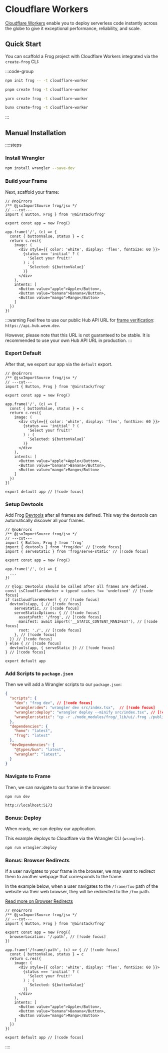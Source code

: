 # Cloudflare Workers

[Cloudflare Workers](https://workers.cloudflare.com/) enable you to deploy serverless code instantly across the globe to give it exceptional performance, reliability, and scale.

## Quick Start

You can scaffold a Frog project with Cloudflare Workers integrated via the `create-frog` CLI:

:::code-group

```bash [npm]
npm init frog -- -t cloudflare-worker
```

```bash [pnpm]
pnpm create frog -t cloudflare-worker
```

```bash [yarn]
yarn create frog -t cloudflare-worker
```

```bash [bun]
bunx create-frog -t cloudflare-worker
```

:::

## Manual Installation

::::steps

### Install Wrangler

```bash
npm install wrangler --save-dev
```

### Build your Frame

Next, scaffold your frame:

```tsx twoslash [src/index.tsx]
// @noErrors
/** @jsxImportSource frog/jsx */
// ---cut---
import { Button, Frog } from '@airstack/frog'

export const app = new Frog()

app.frame('/', (c) => {
  const { buttonValue, status } = c
  return c.res({
    image: (
      <div style={{ color: 'white', display: 'flex', fontSize: 60 }}>
        {status === 'initial' ? (
          'Select your fruit!'
        ) : (
          `Selected: ${buttonValue}`
        )}
      </div>
    ),
    intents: [
      <Button value="apple">Apple</Button>,
      <Button value="banana">Banana</Button>,
      <Button value="mango">Mango</Button>
    ]
  })
})
```

:::warning
Feel free to use our public Hub API URL for [frame verification](https://docs.farcaster.xyz/reference/frames/spec#securing-frames:~:text=Unsigned%20messages%20can%20be%20spoofed%20and%20should%20usually%20be%20ignored.%20It%20is%20only%20safe%20to%20use%20them%20if%20you%20are%20performing%20an%20unauthenticated%20request.): `https://api.hub.wevm.dev`.

However, please note that this URL is not guaranteed to be stable. 
It is recommended to use your own Hub API URL in production.
:::

### Export Default

After that, we export our app via the `default` export.

```tsx twoslash  [src/index.tsx]
// @noErrors
/** @jsxImportSource frog/jsx */
// ---cut---
import { Button, Frog } from '@airstack/frog'

export const app = new Frog()

app.frame('/', (c) => {
  const { buttonValue, status } = c
  return c.res({
    image: (
      <div style={{ color: 'white', display: 'flex', fontSize: 60 }}>
        {status === 'initial' ? (
          'Select your fruit!'
        ) : (
          `Selected: ${buttonValue}`
        )}
      </div>
    ),
    intents: [
      <Button value="apple">Apple</Button>,
      <Button value="banana">Banana</Button>,
      <Button value="mango">Mango</Button>
    ]
  })
})

export default app // [!code focus]
```

### Setup Devtools

Add Frog [Devtools](/concepts/devtools) after all frames are defined. This way the devtools can automatically discover all your frames.

```tsx twoslash [src/index.tsx]
// @noErrors
/** @jsxImportSource frog/jsx */
// ---cut---
import { Button, Frog } from 'frog'
import { devtools } from 'frog/dev' // [!code focus]
import { serveStatic } from 'frog/serve-static' // [!code focus]

export const app = new Frog()

app.frame('/', (c) => {
  ...
})

// @log: Devtools should be called after all frames are defined.
const isCloudflareWorker = typeof caches !== 'undefined' // [!code focus]
if (isCloudflareWorker) { // [!code focus]
  devtools(app, { // [!code focus]
    serveStatic, // [!code focus]
    serveStaticOptions: { // [!code focus]
      assetsPath: '/frog', // [!code focus]
      manifest: await import('__STATIC_CONTENT_MANIFEST'), // [!code focus]
      root: './', // [!code focus]
    }, // [!code focus]
  }) // [!code focus]
} else { // [!code focus]
  devtools(app, { serveStatic }) // [!code focus]
} // [!code focus]

export default app
```

### Add Scripts to `package.json`

Then we will add a Wrangler scripts to our `package.json`:

```json
{
  "scripts": {
    "dev": "frog dev", // [!code focus]
    "wrangler:dev": "wrangler dev src/index.tsx",  // [!code focus]
    "wrangler:deploy": "wrangler deploy --minify src/index.tsx", // [!code focus]
    "wrangler:static": "cp -r ./node_modules/frog/_lib/ui/.frog ./public/frog" // [!code focus]
  },
  "dependencies": {
    "hono": "latest",
    "frog": "latest"
  },
  "devDependencies": {
    "@types/bun": "latest",
    "wrangler": "latest",
  }
}
```

### Navigate to Frame

Then, we can navigate to our frame in the browser:

`npm run dev`

`http://localhost:5173`

### Bonus: Deploy

When ready, we can deploy our application.

This example deploys to Cloudflare via the Wrangler CLI (`wrangler`).

```bash
npm run wrangler:deploy
```

### Bonus: Browser Redirects

If a user navigates to your frame in the browser, we may want to redirect them 
to another webpage that corresponds to the frame.

In the example below, when a user navigates to the `/frame/foo` path of the website via their web browser, 
they will be redirected to the `/foo` path.

[Read more on Browser Redirects](/concepts/browser-redirects)

```tsx twoslash  [src/index.tsx]
// @noErrors
/** @jsxImportSource frog/jsx */
// ---cut---
import { Button, Frog } from '@airstack/frog'

export const app = new Frog({
  browserLocation: '/:path', // [!code focus]
})

app.frame('/frame/:path', (c) => { // [!code focus]
  const { buttonValue, status } = c
  return c.res({
    image: (
      <div style={{ color: 'white', display: 'flex', fontSize: 60 }}>
        {status === 'initial' ? (
          'Select your fruit!'
        ) : (
          `Selected: ${buttonValue}`
        )}
      </div>
    ),
    intents: [
      <Button value="apple">Apple</Button>,
      <Button value="banana">Banana</Button>,
      <Button value="mango">Mango</Button>
    ]
  })
})

export default app // [!code focus]
```

::::
